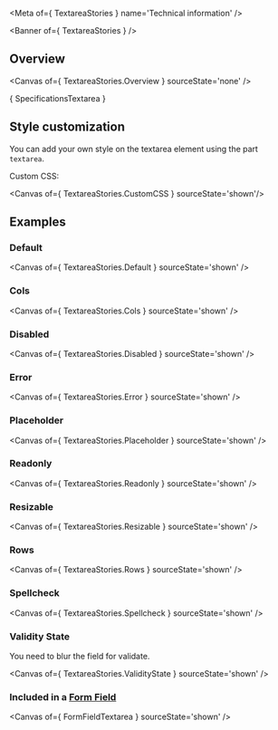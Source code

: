 
<Meta of={ TextareaStories } name='Technical information' />

<Banner of={ TextareaStories } />

## Overview

<Canvas of={ TextareaStories.Overview } sourceState='none' />

<Markdown>{ SpecificationsTextarea }</Markdown>

## Style customization

You can add your own style on the textarea element using the part `textarea`.

Custom CSS:

<Canvas of={ TextareaStories.CustomCSS } sourceState='shown'/>

## Examples

### Default

<Canvas of={ TextareaStories.Default } sourceState='shown' />

### Cols

<Canvas of={ TextareaStories.Cols } sourceState='shown' />

### Disabled

<Canvas of={ TextareaStories.Disabled } sourceState='shown' />

### Error

<Canvas of={ TextareaStories.Error } sourceState='shown' />

### Placeholder

<Canvas of={ TextareaStories.Placeholder } sourceState='shown' />

### Readonly

<Canvas of={ TextareaStories.Readonly } sourceState='shown' />

### Resizable

<Canvas of={ TextareaStories.Resizable } sourceState='shown' />

### Rows

<Canvas of={ TextareaStories.Rows } sourceState='shown' />

### Spellcheck

<Canvas of={ TextareaStories.Spellcheck } sourceState='shown' />

### Validity State

You need to blur the field for validate.

<Canvas of={ TextareaStories.ValidityState } sourceState='shown' />

### Included in a [**Form Field**](?path=/docs/ods-components-form-elements-form-field--technical-information)
<Canvas of={ FormFieldTextarea } sourceState='shown' />
